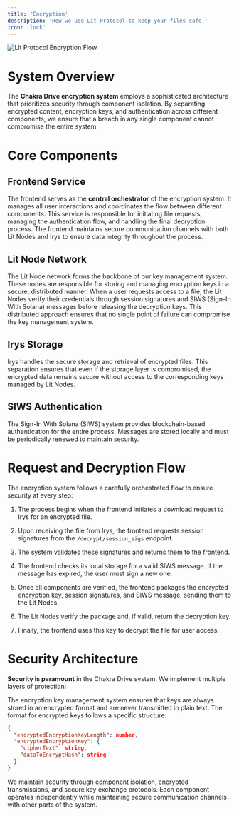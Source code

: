 ```yaml
---
title: 'Encryption'
description: 'How we use Lit Protocol to keep your files safe.'
icon: 'lock'
---
```


<img src='/images/encryption.png' alt='Lit Protocol Encryption Flow' />

# System Overview

The **Chakra Drive encryption system** employs a sophisticated architecture that prioritizes security through component isolation. By separating encrypted content, encryption keys, and authentication across different components, we ensure that a breach in any single component cannot compromise the entire system.

# Core Components

## Frontend Service

The frontend serves as the **central orchestrator** of the encryption system. It manages all user interactions and coordinates the flow between different components. This service is responsible for initiating file requests, managing the authentication flow, and handling the final decryption process. The frontend maintains secure communication channels with both Lit Nodes and Irys to ensure data integrity throughout the process.

## Lit Node Network

The Lit Node network forms the backbone of our key management system. These nodes are responsible for storing and managing encryption keys in a secure, distributed manner. When a user requests access to a file, the Lit Nodes verify their credentials through session signatures and SIWS (Sign-In With Solana) messages before releasing the decryption keys. This distributed approach ensures that no single point of failure can compromise the key management system.

## Irys Storage

Irys handles the secure storage and retrieval of encrypted files. This separation ensures that even if the storage layer is compromised, the encrypted data remains secure without access to the corresponding keys managed by Lit Nodes.

## SIWS Authentication

The Sign-In With Solana (SIWS) system provides blockchain-based authentication for the entire process. Messages are stored locally and must be periodically renewed to maintain security.

# Request and Decryption Flow

The encryption system follows a carefully orchestrated flow to ensure security at every step:

1. The process begins when the frontend initiates a download request to Irys for an encrypted file.

2. Upon receiving the file from Irys, the frontend requests session signatures from the `/decrypt/session_sigs` endpoint.

3. The system validates these signatures and returns them to the frontend.

4. The frontend checks its local storage for a valid SIWS message. If the message has expired, the user must sign a new one.

5. Once all components are verified, the frontend packages the encrypted encryption key, session signatures, and SIWS message, sending them to the Lit Nodes.

6. The Lit Nodes verify the package and, if valid, return the decryption key.

7. Finally, the frontend uses this key to decrypt the file for user access.

# Security Architecture

**Security is paramount** in the Chakra Drive system. We implement multiple layers of protection:

The encryption key management system ensures that keys are always stored in an encrypted format and are never transmitted in plain text. The format for encrypted keys follows a specific structure:

```json
{
  "encryptedEncryptionKeyLength": number,
  "encryptedEncryptionKey": {
    "cipherText": string,
    "dataToEncryptHash": string
  }
}
```

We maintain security through component isolation, encrypted transmissions, and secure key exchange protocols. Each component operates independently while maintaining secure communication channels with other parts of the system.
